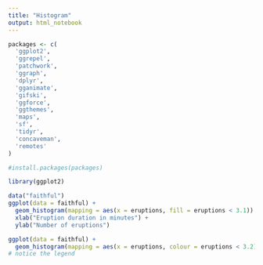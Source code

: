 ```yaml
---
title: "Histogram"
output: html_notebook
---
```


```r
packages <- c(
  'ggplot2',
  'ggrepel',
  'patchwork',
  'ggraph',
  'dplyr',
  'gganimate',
  'gifski',
  'ggforce',
  'ggthemes',
  'maps',
  'sf',
  'tidyr',
  'concaveman',
  'remotes'
)

#install.packages(packages)

library(ggplot2)
```

```r
data("faithful")
ggplot(data = faithful) +
  geom_histogram(mapping = aes(x = eruptions, fill = eruptions < 3.1)) +
  xlab("Eruption duration in minutes") +
  ylab("Number of eruptions")
```
```r
ggplot(data = faithful) +
  geom_histogram(mapping = aes(x = eruptions, colour = eruptions < 3.2))
# notice the legend
```


